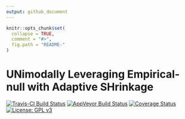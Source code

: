 ```yaml
---
output: github_document
---
```


<!-- README.md is generated from README.Rmd. Please edit that file -->

```r
knitr::opts_chunk$set(
  collapse = TRUE,
  comment = "#>",
  fig.path = "README-"
)
```

# UNimodally Leveraging Empirical-null with Adaptive SHrinkage
[![Travis-CI Build Status](https://travis-ci.org/dcgerard/unleash.svg?branch=master)](https://travis-ci.org/dcgerard/unleash)
[![AppVeyor Build Status](https://ci.appveyor.com/api/projects/status/github/dcgerard/unleash?branch=master&svg=true)](https://ci.appveyor.com/project/dcgerard/unleash)
[![Coverage Status](https://img.shields.io/codecov/c/github/dcgerard/unleash/master.svg)](https://codecov.io/github/dcgerard/unleash?branch=master)
[![License: GPL v3](https://img.shields.io/badge/License-GPL%20v3-blue.svg)](http://www.gnu.org/licenses/gpl-3.0)
